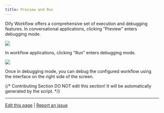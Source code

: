 ```yaml
---
title: Preview and Run
---
```



Dify Workflow offers a comprehensive set of execution and debugging features. In conversational applications, clicking "Preview" enters debugging mode.

![](https://assets-docs.dify.ai/dify-enterprise-mintlify/en/guides/workflow/debug-and-preview/91379dc42d0d815e52ddad0cc5450a46.png)

In workflow applications, clicking "Run" enters debugging mode.

![](https://assets-docs.dify.ai/dify-enterprise-mintlify/en/guides/workflow/debug-and-preview/b92d7536392b1e1f2423d0e3aa113915.png)

Once in debugging mode, you can debug the configured workflow using the interface on the right side of the screen.

{/*
Contributing Section
DO NOT edit this section!
It will be automatically generated by the script.
*/}

---

[Edit this page](https://github.com/langgenius/dify-docs/edit/main/en/guides/workflow/debug-and-preview/preview-and-run.mdx) | [Report an issue](https://github.com/langgenius/dify-docs/issues/new?title=Documentation%20Issue%3A%20ew-and-&body=%23%23%20Issue%20Description%0A%3C%21--%20Please%20briefly%20describe%20the%20issue%20you%20found%20--%3E%0A%0A%23%23%20Page%20Link%0Ahttps%3A%2F%2Fgithub.com%2Flanggenius%2Fdify-docs%2Fblob%2Fmain%2Fen/guides/workflow/debug-and-preview%2Fpreview-and-run.mdx%0A%0A%23%23%20Suggested%20Changes%0A%3C%21--%20If%20you%20have%20specific%20suggestions%20for%20changes%2C%20please%20describe%20them%20here%20--%3E%0A%0A%3C%21--%20Thank%20you%20for%20helping%20improve%20our%20documentation%21%20--%3E)

